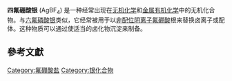 {{Expand |time=2011-05-21T08:36:36+00:00 }}

{{chembox
| verifiedrevid = 402670533
| ImageFile = Silver tetrafluoroborate.png
| ImageSize =
| ImageFile1 = Silver-tetrafluoroborate-xtal-3D-SF.png
| ImageSize1 =
| IUPACName = Silver tetrafluoridoborate(1–)
| OtherNames = Borate(1-), tetrafluoro-, silver(1+)
| Section1 = {{Chembox Identifiers
| ChemSpiderID_Ref = {{chemspidercite|correct|chemspider}}
| ChemSpiderID = 140438
| InChI = 1/Ag.BF4/c;2-1(3,4)5/q+1;-1
| InChIKey = CCAVYRRHZLAMDJ-UHFFFAOYAH
| StdInChI_Ref = {{stdinchicite|correct|chemspider}}
| StdInChI = 1S/Ag.BF4/c;2-1(3,4)5/q+1;-1
| StdInChIKey_Ref = {{stdinchicite|correct|chemspider}}
| StdInChIKey = CCAVYRRHZLAMDJ-UHFFFAOYSA-N
| CASNo = 14104-20-2
| CASNo_Ref = {{cascite|correct|CAS}}
| PubChem = 159722
| SMILES = [Ag+].F[B-](F)(F)F
}}
| Section2 = {{Chembox Properties
| Formula = AgBF<sub>4</sub>
| MolarMass = 194.67
| Appearance = 白色粉末
| Density =
| MeltingPt =
| BoilingPt =
| Solubility = 可溶于[[水|水]]、[[苯|苯]]、[[甲苯|甲苯]]、[[硝基甲烷|硝基甲烷]]、[[乙醚|乙醚]]<ref>Lars-G. Wistrand. Silver Tetrafluoroborate. e-EROS, 2005. DOI: 10.1002/047084289X.rs028</ref>
  }}
| Section3 = {{Chembox Hazards
| ExternalMSDS = [https://fscimage.fishersci.com/msds/55776.htm External MSDS]
| EUClass = 腐蚀性 ('''C''')
| NFPA-H = 2
| FlashPt =
| Autoignition =
| RPhrases =
  }}
}}
'''四氟硼酸银''' (AgBF<sub>4</sub>) 是一种经常出现在[[无机化学|无机化学]]和[[金属有机化学|金属有机化学]]中的无机化合物。与[[六氟磷酸银|六氟磷酸银]]类似，它经常被用于以[[非配位阴离子|非配位阴离子]][[氟硼酸|氟硼酸]]根来替换卤离子或配体。这种物质可以通过使适当的卤化物沉淀来制备。

== 參考文獻 ==
{{reflist}}


{{inorganic-compound-stub}}

{{银化合物}}
{{氟硼酸盐}}

[[Category:氟硼酸盐|Category:氟硼酸盐]]
[[Category:银化合物|Category:银化合物]]